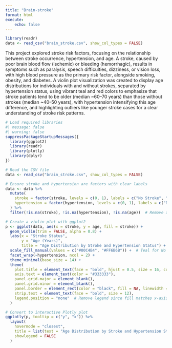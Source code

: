 ```yaml
---
title: "Brain-stroke"
format: html
execute:
    echo: false 
---
```




```r

library(readr)
data <- read_csv("brain_stroke.csv", show_col_types = FALSE)


```
This project explored stroke risk factors, focusing on the relationship between stroke occurrence, hypertension, and age. A stroke, caused by poor brain blood flow (ischemic) or bleeding (hemorrhagic), results in symptoms such as paralysis, speech difficulties, dizziness, or vision loss, with high blood pressure as the primary risk factor, alongside smoking, obesity, and diabetes. A violin plot visualization was created to display age distributions for individuals with and without strokes, separated by hypertension status, using vibrant teal and red colors to emphasize that stroke patients tend to be older (median ~60–70 years) than those without strokes (median ~40–50 years), with hypertension intensifying this age difference, and highlighting outliers like younger stroke cases for a clear understanding of stroke risk patterns.

```r
# Load required libraries
#| message: false
#| warning: false
suppressPackageStartupMessages({
  library(ggplot2)
  library(readr)
  library(plotly)
  library(dplyr)
})

# Read the CSV file
data <- read_csv("brain_stroke.csv", show_col_types = FALSE)

# Ensure stroke and hypertension are factors with clear labels
data <- data %>%
  mutate(
    stroke = factor(stroke, levels = c(0, 1), labels = c("No Stroke", "Stroke")),
    hypertension = factor(hypertension, levels = c(0, 1), labels = c("No Hypertension", "Hypertension"))
  ) %>%
  filter(!is.na(stroke), !is.na(hypertension), !is.na(age))  # Remove any NAs

# Create a violin plot with ggplot2
p <- ggplot(data, aes(x = stroke, y = age, fill = stroke)) +
  geom_violin(trim = FALSE, alpha = 0.8) +
  labs(x = "Stroke Status",
       y = "Age (Years)",
       title = "Age Distribution by Stroke and Hypertension Status") +
  scale_fill_manual(values = c("#00C4B4", "#FF6B6B")) +  # Teal for No Stroke, Coral for Stroke
  facet_wrap(~hypertension, ncol = 2) +
  theme_minimal(base_size = 14) +
  theme(
    plot.title = element_text(face = "bold", hjust = 0.5, size = 16, color = "#333333"),
    axis.text = element_text(color = "#333333"),
    panel.grid.major = element_blank(),
    panel.grid.minor = element_blank(),
    panel.border = element_rect(color = "black", fill = NA, linewidth = 1),
    strip.text = element_text(face = "bold", size = 12),
    legend.position = "none"  # Remove legend since fill matches x-axis
  )

# Convert to interactive Plotly plot
ggplotly(p, tooltip = c("y", "x")) %>%
  layout(
    hovermode = "closest",
    title = list(text = "Age Distribution by Stroke and Hypertension Status", x = 0.5),
    showlegend = FALSE
  )

```